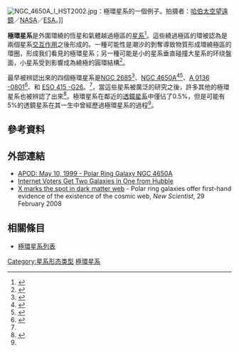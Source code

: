 [[File:NGC_4650A_I_HST2002.jpg|right]]：極環星系的一個例子。拍摄者：[[哈伯太空望遠鏡|哈伯太空望遠鏡]]／[[NASA|NASA]]／[[ESA|ESA]]。]]

'''極環星系'''是外圍環繞的恆星和氣體越過極區的[[星系|星系]]<ref name="binneymerrifield1998">{{cite book 
  | author=James Binney, Michael Merrifield
  | year=1998
  | title=Galactic Astronomy
  | publisher=Princeton University Press
  | location=Princeton, New Jersey
  | id=ISBN 0-691-00402-1}}</ref>。這些繞過極區的環被認為是兩個星系[[交互作用|交互作用]]之後形成的。一種可能性是潮汐的剝奪導致物質形成環繞極區的環圈，形成我们看見的極環星系；另一種可能是小的星系垂直碰撞大星系的环绕盤面，小星系受到影響成為繞極的圓環結構<ref name="schweizeretal1983">{{cite journal
  | author=F. Schweizer, B. C. Whitmore, V. C. Rubin
  | title=Colliding and merging galaxies. II - S0 galaxies with polar rings
  | journal=Astronomical Journal
  | year=1983
  | volume=88
  | pages=909–925
  | url=http://adsabs.harvard.edu/abs/1983AJ.....88..909S
  | doi=10.1086/113377}}</ref>。 

最早被辨認出來的四個極環星系是[[NGC_2685|NGC 2685]]<ref name="schectergunn1978">{{cite journal
  | author=P. L. Schecter, J. E. Gunn
  | title=NGC 2685 - Spindle or pancake
  | journal=Astronomical Journal
  | year=1978
  | volume=83
  | pages=1360–1362
  | url=http://adsabs.harvard.edu/abs/1978AJ.....83.1360S
  | doi=10.1086/112324}}</ref>、[[NGC_4650A|NGC 4650A]]<ref name="sersic1967">{{cite journal
  | author=J. L. Sérsic
  | title=Southern Peculiar Galaxies III
  | journal=Zeitschrift für Astrophysik
  | year=1967
  | volume=67
  | pages=306–311
  | url=http://adsabs.harvard.edu/abs/1967ZA.....67..306S}}</ref><ref name="whitmoreetal1987">{{cite journal
  | author=B. C. Whitmore, D. B. McElroy, F. Schweizer
  | title=The shape of the dark halo in polar-ring galaxies
  | journal=Astrophysical Journal
  | year=1987
  | volume=314
  | pages=439–456
  | url=http://adsabs.harvard.edu/abs/1987ApJ...314..439W
  | doi=10.1086/165077}}</ref>、[[A_0136_-0801|A 0136 -0801]]<ref name="schweizeretal1983">{{cite journal
  | author=F. Schweizer, B. C. Whitmore, V. C. Rubin
  | title=Colliding and merging galaxies. II - S0 galaxies with polar rings
  | journal=Astronomical Journal
  | year=1983
  | volume=88
  | pages=909–925
  | url=http://adsabs.harvard.edu/abs/1983AJ.....88..909S
  | doi=10.1086/113377}}</ref>、和 [[ESO_415_-G26|ESO 415 -G26]]。<ref name="whitmoreetal1987" />，當這些星系被廣泛的研究之後，許多其他的極環星系也被辨認了出來<ref name="whitmoreetal1990">{{cite journal
  | author=B. C. Whitmore, R. A. Lucas, D. B. McElroy, T. Y. Steiman-Cameron, P. D. Sackett, R. P. Olling
  | title=New observations and a photographic atlas of polar-ring galaxies
  | journal=Astronomical Journal
  | year=1990
  | volume=100
  | pages=1489–1522, 1721–1755
  | url=http://adsabs.harvard.edu/abs/1990AJ....100.1489W
  | doi=10.1086/115614
  | access-date=2008-07-07
  | archive-date=2008-02-24
  | archive-url=https://web.archive.org/web/20080224113444/http://adsabs.harvard.edu/abs/1990AJ....100.1489W
  | dead-url=no
  }}</ref>。極環星系在鄰近的[[透鏡星系|透鏡星系]]中僅佔了0.5%，但是可能有5%的透鏡星系在其一生中曾經歷過極環星系的過程<ref name="whitmoreetal1990"/>。

== 參考資料 ==

{{Reflist}}

== 外部連結 ==

* [http://antwrp.gsfc.nasa.gov/apod/ap990510.html  APOD: May 10, 1999 - Polar Ring Galaxy NGC 4650A] {{Wayback|url=http://antwrp.gsfc.nasa.gov/apod/ap990510.html |date=20060624205434 }}
* [http://hubblesite.org/newscenter/archive/releases/1999/16/ Internet Voters Get Two Galaxies in One from Hubble] {{Wayback|url=http://hubblesite.org/newscenter/archive/releases/1999/16/ |date=20111106120315 }}
* [https://web.archive.org/web/20080510084048/http://space.newscientist.com/article/mg19726455.500-x-marks-the-spot-in-dark-matter-web.html?feedId=online-news_rss20 X marks the spot in dark matter web] - Polar ring galaxies offer first-hand evidence of the existence of the cosmic web, ''New Scientist'', 29 February 2008

== 相關條目 ==
* [[極環星系列表|極環星系列表]]

[[Category:星系形态类型|Category:星系形态类型]]
[[Category:極環星系|]]